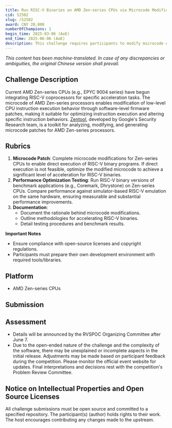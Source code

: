 ```yaml
---
title: Run RISC-V Binaries on AMD Zen-series CPUs via Microcode Modification
cid: S2502
slug: /S2502
award: CNY 20,000
numberOfChampions: 1
begin_time: 2025-03-06 (AoE)
end_time: 2025-06-06 (AoE)
description: This challenge requires participants to modify microcode on AMD Zen-series CPUs to natively execute RISC-V binaries or accelerate RISC-V binary execution.
---
```



<ChallengesMetaInDoc />


*This content has been machine-translated. In case of any discrepancies or ambiguities, the original Chinese version shall prevail.*

## Challenge Description

Current AMD Zen-series CPUs (e.g., EPYC 9004 series) have begun integrating RISC-V coprocessors for specific acceleration tasks. The microcode of AMD Zen-series processors enables modification of low-level CPU instruction execution behavior through software-level firmware patches, making it suitable for optimizing instruction execution and altering specific instruction behaviors. [Zentool](https://github.com/google/security-research/tree/master/pocs/cpus/entrysign/zentool), developed by Google's Security Research team, is a toolkit for analyzing, modifying, and generating microcode patches for AMD Zen-series processors.

## Rubrics

1. **Microcode Patch**: Complete microcode modifications for Zen-series CPUs to enable direct execution of RISC-V binary programs. If direct execution is not feasible, optimize the modified microcode to achieve a significant level of acceleration for RISC-V binaries.
2. **Performance Optimization Testing**: Run RISC-V binary versions of benchmark applications (e.g., Coremark, Dhrystone) on Zen-series CPUs. Compare performance against simulator-based RISC-V emulation on the same hardware, ensuring measurable and substantial performance improvements.
3. **Documentation**:
   - Document the rationale behind microcode modifications.
   - Outline methodologies for accelerating RISC-V binaries.
   - Detail testing procedures and benchmark results.

**Important Notes**  
- Ensure compliance with open-source licenses and copyright regulations.
- Participants must prepare their own development environment with required tools/libraries.

## Platform

- AMD Zen-series CPUs

## Submission


<Req submissionRepoUrl="https://github.com/rv2036/rvspoc-P2501-v4l2" deadline="2025 年 6 月 7 日 (AoE)" />

## Assessment

- Details will be announced by the RVSPOC Organizing Committee after June 7.
- Due to the open-ended nature of the challenge and the complexity of the software, there may be unexplained or incomplete aspects in the initial release. Adjustments may be made based on participant feedback during the competition. Please monitor the official event website for updates. Final interpretations and decisions rest with the competition's Problem Review Committee.

## Notice on Intellectual Properties and Open Source Licenses

All challenge submissions must be open source and committed to a specified repository. The participant(s) (author) holds rights to their work. The host encourages contributing any changes made to the upstream.

